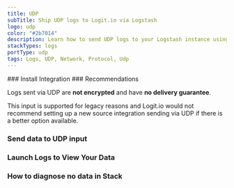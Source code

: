 ```yaml
---
title: UDP
subTitle: Ship UDP logs to Logit.io via Logstash
logo: udp
color: "#2b7014"
description: Learn how to send UDP logs to your Logstash instance using our configuration examples - Ship over 100 log data types easily with Logit.io
stackTypes: logs
portType: udp
tags: Logs, UDP, Network, Protocol, Udp
---
```


<Steps>
  ### Install Integration
  <InstallIntegration/>
  ### Recommendations

  Logs sent via UDP are **not encrypted** and have **no delivery guarantee**.

  This input is supported for legacy reasons and Logit.io would not recommend setting up a new source integration sending via UDP if there is a better option available.

  ### Send data to UDP input

  <SendDataToUDP />

  ### Launch Logs to View Your Data

  <LaunchVisualizer type="logs" />

  ### How to diagnose no data in Stack

  <DiagnoseNoData />

</Steps>

